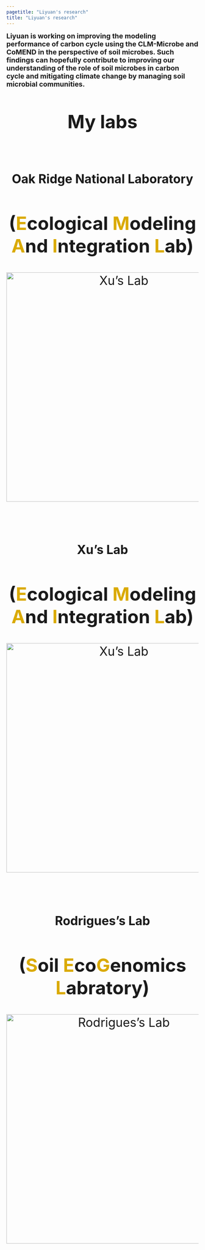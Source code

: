 ```yaml
---
pagetitle: "Liyuan's research"
title: "Liyuan's research"
---
```

<left> <font size=4x> **Liyuan is working on improving the modeling performance of carbon cycle using the CLM-Microbe and CoMEND in the perspective of soil microbes. Such findings can hopefully contribute to improving our understanding of the role of soil microbes in carbon cycle and mitigating climate change by managing soil microbial communities.**
<br>
<br>
<center> ## <font size=8x> **My labs**

<center> ## <font size =6x> **Oak Ridge National Laboratory**
## (<font color="#DAAA00"><font size =18x></font>**E**</font>cological <font color="#DAAA00">**M**</font>odeling <font color="#DAAA00">**A**</font>nd <font color="#DAAA00">**I**</font>ntegration <font color="#DAAA00">**L**</font>ab) {-}
[![Xu's Lab](img/ORNL-Logo.jpg){width=600px}](https://www.ornl.gov)
<br>
<br>
<center> ## <font size =6x> **Xu's Lab**
## (<font color="#DAAA00"><font size =18x></font>**E**</font>cological <font color="#DAAA00">**M**</font>odeling <font color="#DAAA00">**A**</font>nd <font color="#DAAA00">**I**</font>ntegration <font color="#DAAA00">**L**</font>ab) {-}
[![Xu's Lab](img/email.png){width=600px}](http://sci.sdsu.edu/emaillab/)
<br>
<br>
<center> ## <font size =6x> **Rodrigues's Lab**

## (<font color="#DAAA00"><font size =18x></font>**S**</font>oil <font color="#DAAA00">**E**</font>co**<font color="#DAAA00">G**</font>enomics <font color="#DAAA00">**L**</font>abratory) {-}
[![Rodrigues's Lab](img/sel.png){width=600px}](http://rodrigues.ucdavis.edu/index.html)

